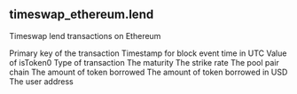 ## timeswap_ethereum.lend 
Timeswap lend transactions on Ethereum


<ParamField path="transaction_hash">
Primary key of the transaction
</ParamField>
<ParamField path="Time">
Timestamp for block event time in UTC
</ParamField>
<ParamField path="token_0">
Value of isToken0
</ParamField>
<ParamField path="transaction_type">
Type of transaction
</ParamField>
<ParamField path="maturity">
The maturity
</ParamField>
<ParamField path="strike">
The strike rate
</ParamField>
<ParamField path="pool_pair">
The pool pair
</ParamField>
<ParamField path="Chain">
chain
</ParamField>
<ParamField path="Token_Amount">
The amount of token borrowed
</ParamField>
<ParamField path="USD_Amount">
The amount of token borrowed in USD
</ParamField>
<ParamField path="User">
The user address
</ParamField>

